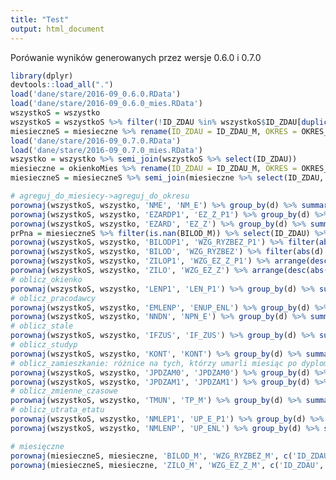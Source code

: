 ```yaml
---
title: "Test"
output: html_document
---
```


Porówanie wyników generowanych przez wersje 0.6.0 i 0.7.0

```r
library(dplyr)
devtools::load_all(".")
load('dane/stare/2016-09_0.6.0.RData')
load('dane/stare/2016-09_0.6.0_mies.RData')
wszystkoS = wszystko
wszystkoS = wszystkoS %>% filter(!ID_ZDAU %in% wszystkoS$ID_ZDAU[duplicated(wszystkoS$ID_ZDAU)])
miesieczneS = miesieczne %>% rename(ID_ZDAU = ID_ZDAU_M, OKRES = OKRES_M) %>% semi_join(wszystkoS %>% select(ID_ZDAU))
load('dane/stare/2016-09_0.7.0.RData')
load('dane/stare/2016-09_0.7.0_mies.RData')
wszystko = wszystko %>% semi_join(wszystkoS %>% select(ID_ZDAU))
miesieczne = okienkoMies %>% rename(ID_ZDAU = ID_ZDAU_M, OKRES = OKRES_M) %>% semi_join(wszystko %>% select(ID_ZDAU))
miesieczneS = miesieczneS %>% semi_join(miesieczne %>% select(ID_ZDAU, OKRES)) %>% distinct()

# agreguj_do_miesiecy->agreguj_do_okresu
porownaj(wszystkoS, wszystko, 'NME', 'NM_E') %>% group_by(d) %>% summarize(n = n()) 
porownaj(wszystkoS, wszystko, 'EZARDP1', 'EZ_Z_P1') %>% group_by(d) %>% summarize(n = n()) %>% filter(abs(d) > 0.01 | is.na(d) | is.nan(d)) 
porownaj(wszystkoS, wszystko, 'EZARD', 'EZ_Z') %>% group_by(d) %>% summarize(n = n()) %>% filter(abs(d) > 0.01 | is.na(d) | is.nan(d)) 
prPna = miesieczneS %>% filter(is.nan(BILOD_M)) %>% select(ID_ZDAU) %>% distinct() %>% mutate(prPna = 1L) # osoby mające w wersji 0.6.0 nieistniejący kod pocztowy skutkujący NA/NaN na dany miesiąc
porownaj(wszystkoS, wszystko, 'BILODP1', 'WZG_RYZBEZ_P1') %>% filter(abs(d) > 0.001 | is.na(d) | is.nan(d), !is.na(a)) %>% left_join(prPna) # NA w poprzednim zbiorze wyglądają na błędy
porownaj(wszystkoS, wszystko, 'BILOD', 'WZG_RYZBEZ') %>% filter(abs(d) > 0.0001 | is.na(d) | is.nan(d), !is.na(a)) %>% left_join(prPna) # NA w poprzednim zbiorze z braku kodów pocztowych
porownaj(wszystkoS, wszystko, 'ZILOP1', 'WZG_EZ_Z_P1') %>% arrange(desc(abs(d))) %>% filter(abs(d) > 0.0001) %>% left_join(prPna)
porownaj(wszystkoS, wszystko, 'ZILO', 'WZG_EZ_Z') %>% arrange(desc(abs(d))) %>% filter(abs(d) > 0.0001) %>% left_join(prPna)
# oblicz_okienko
porownaj(wszystkoS, wszystko, 'LENP1', 'LEN_P1') %>% group_by(d) %>% summarize(n = n()) 
# oblicz_pracodawcy
porownaj(wszystkoS, wszystko, 'EMLENP', 'ENUP_ENL') %>% group_by(d) %>% summarize(n = n()) 
porownaj(wszystkoS, wszystko, 'NNDN', 'NPN_E') %>% group_by(d) %>% summarize(n = n()) 
# oblicz_stale
porownaj(wszystkoS, wszystko, 'IFZUS', 'IF_ZUS') %>% group_by(d) %>% summarize(n = n())
# oblicz_studyp
porownaj(wszystkoS, wszystko, 'KONT', 'KONT') %>% group_by(d) %>% summarize(n = n())
# oblicz_zamieszkanie: różnice na tych, którzy umarli miesiąc po dyplomie - teraz mają NA w zamieszkaniu
porownaj(wszystkoS, wszystko, 'JPDZAM0', 'JPDZAM0') %>% group_by(d) %>% summarize(n = n()) 
porownaj(wszystkoS, wszystko, 'JPDZAM1', 'JPDZAM1') %>% group_by(d) %>% summarize(n = n())
# oblicz_zmienne_czasowe
porownaj(wszystkoS, wszystko, 'TMUN', 'TP_M') %>% group_by(d) %>% summarize(n = n()) 
# oblicz_utrata_etatu
porownaj(wszystkoS, wszystko, 'NMLEP1', 'UP_E_P1') %>% group_by(d) %>% summarize(n = n()) 
porownaj(wszystkoS, wszystko, 'NMLENP', 'UP_ENL') %>% group_by(d) %>% summarize(n = n()) 

# miesięczne
porownaj(miesieczneS, miesieczne, 'BILOD_M', 'WZG_RYZBEZ_M', c('ID_ZDAU', 'OKRES')) %>% filter(!is.nan(a), abs(d) > 0.0001) # pomijamy nan-y ze względu na błędy wyliczania w wersji 0.6.0
porownaj(miesieczneS, miesieczne, 'ZILO_M', 'WZG_EZ_Z_M', c('ID_ZDAU', 'OKRES')) %>% filter(!is.na(a), abs(d) > 0.0001)  # pomijamy NA, bo w poprzednim zbiorze brakowało paru kodów pocztowych, przez co ZILO wychodziło NA
```

